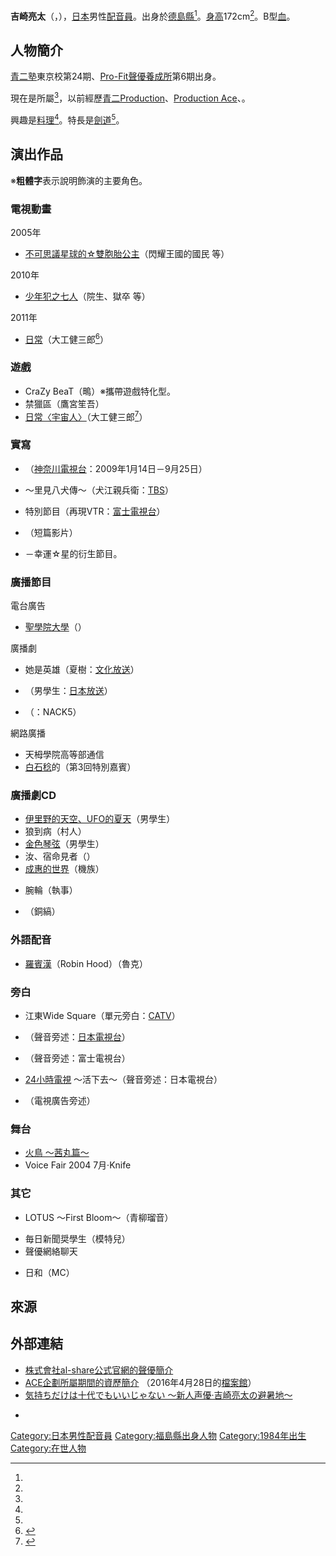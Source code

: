 {{noteTA|G1=Anime}}
{{配音員
|姓名= 吉崎亮太
|圖片= 
|尺寸= 
|替代= 
|簡介= 
|本名= 
|外文名= 吉崎 亮太
|外文= ja
|羅馬拼音= 
|英文名= 
|暱稱= 
|藝名= 
|國籍= {{JPN}}
|籍貫= 
|出生地= 
|出身地= {{JPN}}[[德島縣|德島縣]]
|死歿地= 
|出生名= 
|生年= 1984
|生月= 8
|生日= 24
|歿年= 
|歿月= 
|歿日= 
|血型= B型
|配演語言= 
|教育程度= 
|母校= 
|所屬= {{link-ja|al-share|アル・シェア|株式會社al-share}}
|宗教信仰= 
|配偶= 
|活躍年代= 2005年－
|出道作= 閃耀王國的國民<br />（[[不可思議星球的雙胞胎公主|不可思議星球的☆雙胞胎公主]]） 
|代表作= 大工健三郎（[[日常|日常]]）
|網站= 
|其他= 
|module= {{japanese|embed=yes|吉崎 亮太|よしざき りょうた|Yoshisaki Ryōta}}
}}
'''吉崎亮太'''（{{lang-ja|吉崎 亮太}}，{{bd|1984年|8月24日<ref name="al-share-pro">{{Cite web|url=http://www.al-share.co.jp/actor/ryota_yoshizaki/|title=株式會社al-share公式官網的聲優簡介|publisher={{link-ja|al-share|アル・シェア|株式會社al-share}}|accessdate=2017-12-05|language=ja|archive-date=2021-01-16|archive-url=https://web.archive.org/web/20210116031105/https://www.al-share.co.jp/actor/ryota_yoshizaki/|dead-url=no}}</ref>||}}），[[日本|日本]]男性[[配音員|配音員]]。出身於[[德島縣|德島縣]]<ref name="al-share-pro" />。[[身高|身高]]172cm<ref name="al-share-pro" />。B型[[血型|血]]。

== 人物簡介 ==
[[青二塾|青二塾]]東京校第24期、[[Pro-Fit聲優養成所|Pro-Fit聲優養成所]]第6期出身。

現在是{{link-ja|al-share|アル・シェア|株式會社al-share}}所屬<ref name="al-share-pro" />，以前經歷[[青二製作|青二Production]]、[[Production_Ace|Production Ace]]、{{link-ja|AS企劃|エーエス企画}}。

興趣是[[料理|料理]]<ref name="al-share-pro" />。特長是[[劍道|劍道]]<ref name="al-share-pro" />。

== 演出作品 ==
※'''粗體字'''表示說明飾演的主要角色。
=== 電視動畫 ===
; 2005年
* [[不可思議星球的雙胞胎公主|不可思議星球的☆雙胞胎公主]]（閃耀王國的國民 等） 
; 2010年
* [[少年犯之七人|少年犯之七人]]（院生、獄卒 等）
; 2011年
* [[日常|日常]]（大工健三郎<ref>{{Cite web|publisher=電視動畫「日常」公式官網|title=製作人員&配音員|url=http://www.shinonome-lab.com/staffcast/|accessdate=2015-05-10|language=ja|archive-date=2020-01-23|archive-url=https://web.archive.org/web/20200123135707/http://www.shinonome-lab.com/staffcast/|dead-url=no}}</ref>）

=== 遊戲 ===
* CraZy BeaT（鴫）※攜帶遊戲特化型。
* 禁獵區（鷹宮笙吾）
* [[日常|日常〈宇宙人〉]]（大工健三郎<ref>{{Cite web|publisher=「日常〈宇宙人〉」公式官網|title=登場人物|url=http://www.vridge.co.jp/consumer/nichijo-ch/chara14.html|accessdate=2015-01-10|language=ja|archive-date=2021-01-17|archive-url=https://web.archive.org/web/20210117221457/http://www.vridge.co.jp/consumer/nichijo-ch/chara14.html|dead-url=no}}</ref>）

=== 實寫 ===
* {{link-ja|Anison★Cafe 夢丘|アニソン★カフェ ゆめが丘}}（[[神奈川電視台|神奈川電視台]]：2009年1月14日－9月25日）
* {{link-ja|日立 發現世界不可思議的地方！|日立 世界・ふしぎ発見!}} ～里見八犬傳～（犬江親兵衛：[[TBS電視台|TBS]]）
* {{link-ja|MentoreG|メントレG}} 特別節目（{{link-ja|南海糖果|南海キャンディーズ}}再現VTR：[[富士電視台|富士電視台]]）
* {{link-ja|Memoirs|メモワール}}（短篇影片）
* {{lang|ja|[[幸運☆星|らっきー☆れーさー]]}}－幸運☆星的衍生節目。

=== 廣播節目 ===
; 電台廣告
* [[聖學院大學|聖學院大學]]（{{link-en|NACK5|エフエムナックファイブ}}）

; 廣播劇
* {{link-ja|青山二丁目劇場|青山二丁目劇場}} 她是英雄（夏樹：[[文化放送_(日本)|文化放送]]）
* {{link-ja|金光教|金光教}}（男學生：[[日本放送|日本放送]]）
* {{lang|ja|ハイスクールポップス}}（{{lang|ja|ダイスケ}}：NACK5）

; 網路廣播
* 天栂學院高等部通信
* [[白石稔|白石稔]]的{{link-ja|白石稔的認真卻無知電台|白石稔のガチ無知ラジオ|認真卻無知電台}}（第3回特別嘉賓）

=== 廣播劇CD ===
* [[伊里野的天空、UFO的夏天|伊里野的天空、UFO的夏天]]（男學生）
* 狼{{lang|ja|ニ}}到{{lang|ja|ル}}病（村人）
* [[金色琴弦|金色琴弦]]（男學生）
* 汝、宿命{{lang|ja|を}}見{{lang|ja|つめる}}者{{lang|ja|たちよ}}（{{lang|ja|カイザード}}）
* [[成惠的世界|成惠的世界]]（機族）
* {{lang|ja|レヴィーローズの}}腕輪（執事）
* {{link-ja|ONE×3|ONE×3}}（銅縞）

=== 外語配音 ===
* [[羅賓漢|羅賓漢]]（Robin Hood）（魯克）

=== 旁白 ===
* 江東Wide Square（單元旁白：[[有線電視|CATV]]）
* {{link-ja|THE WIDE|ザ・ワイド}}（聲音旁述：[[日本電視台|日本電視台]]）
* {{link-ja|週刊富士電視批評|週刊フジテレビ批評}}（聲音旁述：富士電視台）
* [[24小時電視|24小時電視]] ～活下去～（聲音旁述：日本電視台）
* {{link-ja|瑪那鍊金術2 ～學園鍊金術士們～|マナケミア2 〜おちた学園と錬金術士たち〜|瑪那鍊金術2 ～學園鍊金術士們～ PORTABLE+}}（電視廣告旁述）

=== 舞台 ===
* [[火鳥_(漫畫)|火鳥 ～茜丸篇～]]
* Voice Fair 2004 7月·Knife

=== 其它 ===
* {{lang|ja|サウンドドラマ}} LOTUS ～First Bloom～（青柳瑠音）
* 毎日新聞奨學生（模特兒）
* 聲優網絡聊天
* {{lang|ja|きもの}}日和（MC）

== 來源 ==
{{reflist}}

== 外部連結 ==
* [http://www.al-share.co.jp/actor/ryota_yoshizaki/ 株式會社al-share公式官網的聲優簡介] {{Wayback|url=http://www.al-share.co.jp/actor/ryota_yoshizaki/ |date=20210116031105 }} {{ja icon}}
* [https://web.archive.org/web/20160428232631/http://as-planning.com/yoshizaki_r.html ACE企劃所屬期間的資歷簡介] {{ja icon}}（2016年4月28日的[[網際網路檔案館|檔案館]]）
* [http://10kakurega.blog87.fc2.com/ 気持ちだけは十代でもいいじゃない ～新人声優·吉崎亮太の避暑地～] {{Wayback|url=http://10kakurega.blog87.fc2.com/ |date=20201101121310 }} {{ja icon}}
* {{Twitter|yoshizaki_ryota}} {{ja icon}}

{{DEFAULTSORT:Yoshisaki Ryōta}}
[[Category:日本男性配音員|Category:日本男性配音員]]
[[Category:福島縣出身人物|Category:福島縣出身人物]]
[[Category:1984年出生|Category:1984年出生]]
[[Category:在世人物|Category:在世人物]]